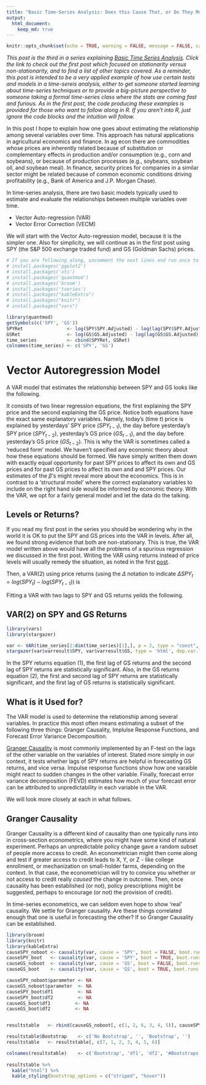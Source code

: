 ```yaml
---
title: "Basic Time-Series Analysis: Does this Cause That, or Do They Move Together (VAR & VECM, and Granger Causality)?"
output:
  html_document:
    keep_md: true
---
```



```r
knitr::opts_chunk$set(echo = TRUE, warning = FALSE, message = FALSE, cache = TRUE)

```

*This post is the third in a series explaining [Basic Time Series Analysis](http://blog.mindymallory.com/2018/01/basic-time-series-analysis-the-game/). Click the link to check out the first post which focused on stationarity versus non-stationarity, and to find a list of other topics covered. As a reminder, this post is intended to be a very applied example of how use certain tests and models in a time-sereis analysis, either to get someone started learning about time-series techniques or to provide a big-picture perspective to someone taking a formal time-series class where the stats are coming fast and furious. As in the first post, the code producing these examples is provided for those who want to follow along in R. If you aren't into R, just ignore the code blocks and the intuition will follow.* 

In this post I hope to explain how one goes about estimating the relationship among several variables over time. This approach has natural applications in agricultural economics and finance. In ag econ there are commodities whose prices are inherently related because of substitution or complementary effects in production and/or consumption (e.g., corn and soybeans), or because of production processes (e.g., soybeans, soybean oil, and soybean meal). In finance, security prices for companies in a similar sector might be related because of common economic conditions driving profitability (e.g., Bank of America and J.P. Morgan Chase). 



In time-series analysis, there are two basic models typically used to estimate and evaluate the relationships between multiple variables over time.

+ Vector Auto-regression (VAR)
+ Vector Error Correction (VECM)

We will start with the Vector Auto-regression model, because it is the simpler one. Also for simplicity, we will continue as in the first post using SPY (the S&P 500 exchange traded fund) and GS (Goldman Sachs) prices. 

```r

# If you are following along, uncomment the next lines and run once to install the required packages 
# install.packages('ggplot2')
# install.packages('xts')
# install.packages('quantmod')
# install.packages('broom')
# install.packages('tseries')
# install.packages("kableExtra")
# install.packages("knitr")
# install.packages("vars")

library(quantmod)
getSymbols(c('SPY', 'GS'))
SPYRet                <- log(SPY$SPY.Adjusted) - log(lag(SPY$SPY.Adjusted))
GSRet                 <- log(GS$GS.Adjusted) - log(lag(GS$GS.Adjusted))
time_series           <- cbind(SPYRet, GSRet)
colnames(time_series) <- c('SPY', 'GS') 
```


# Vector Autoregression Model 

A VAR model that estimates the relationship between SPY and GS looks like the following. 

\begin{align}
SPY_t &= \beta^{spy}_0 + \beta^{spy}_1SPY_{t-1} + \beta^{spy}_2SPY_{t-2} + \beta^{spy}_3GS_{t-1} + \beta^{spy}_4GS_{t-2} + \nu_{spy} \\
GS_t  &= \beta^{gs}_0  + \beta^{gs}_1SPY_{t-1}  + \beta^{gs}_2SPY_{t-2}  + \beta^{gs}_3GS_{t-1}  + \beta^{gs}_4GS_{t-2}  + \nu_{gs} 
\end{align}

It consists of two linear regression equations, the first explaining the SPY price and the second explaining the GS price. Notice both equations have the exact same explanatory variables. Namely, today's (time *t*) price is explained by yesterdays' SPY price $(SPY_{t-1})$, the day before yesterday's SPY price $(SPY_{t-2})$, yesterday's GS price ($GS_{t-1}$), and the day before yesterday's GS price ($GS_{t-2}$). This is why the VAR is sometimes called a 'reduced form' model. We haven't specified any economic theory about how these equations should be formed. We have simply written them down with exactly equal opportunity for past SPY prices to affect its own and GS prices and for past GS prices to affect its own and and SPY prices. Our estimates of the $\beta$'s might reveal more about the economics. This is in contrast to a 'structural model' where the correct explanatory variables to include on the right hand side would be informed by economic theory. With the VAR, we opt for a fairly general model and let the data do the talking. 

## Levels or Returns?

If you read my first post in the series you should be wondering why in the world it is OK to put the SPY and GS prices into the VAR in levels. After all, we found strong evidence that both are non-stationary. This is true, the VAR model written above would have all the problems of a spurious regression we discussed in the first post. Writing the VAR using returns instead of price levels will usually remedy the situation, as noted in the first [post](http://blog.mindymallory.com/2018/01/basic-time-series-analysis-the-game/). 


Then, a VAR(2) using price returns (using the $\Delta$ notation to indicate $\Delta SPY_t = log(SPY_t) - log(SPY_{t-1})$) is

\begin{align}
\Delta SPY_t &= \beta^{spy}_0 + \beta^{spy}_1 \Delta SPY_{t-1} + \beta^{spy}_2 \Delta SPY_{t-2} + \beta^{spy}_3 \Delta GS_{t-1} + \beta^{spy}_4 \Delta GS_{t-2} + \epsilon_{spy} \\
\Delta GS_t  &= \beta^{gs}_0  + \beta^{gs}_1 \Delta SPY_{t-1}  + \beta^{gs}_2 \Delta SPY_{t-2}  + \beta^{gs}_3 \Delta GS_{t-1}  + \beta^{gs}_4 \Delta GS_{t-2}  + \epsilon_{gs} 
\end{align}

Fitting a VAR with two lags to SPY and GS returns yeilds the following. 

## VAR(2) on SPY and GS Returns

```r
library(vars)
library(stargazer)

var <- VAR(time_series[2:dim(time_series)[1],], p = 2, type = "const", )
stargazer(var$varresult$SPY, var$varresult$GS, type = 'html', dep.var.labels = c("Equation 1-SPY  Equation 2-GS"))
```


In the SPY returns equation (1), the first lag of GS returns and the second lag of SPY returns are statistically significant. Also, in the GS returns equation (2), the first and second lag of SPY returns are statistically significant, and the first lag of GS returns is statistically significant.


## What is it Used for?

The VAR model is used to determine the relationship among several variables. In practice this most often means estimating a subset of the following three things: Granger Causality, Implulse Response Functions, and Forecast Error Variance Decomposition. 

[Granger Causality](http://www.scholarpedia.org/article/Granger_causality) is most commonly implemented by an F-test on the lags of the other variable on the variables of interest. Stated more simply in our context, it tests whether lags of SPY returns are helpful in forecasting GS returns, and vice versa. Impulse response functions show how one varaible might react to sudden changes in the other variable. Finally, forecast error variance decomposition (FEVD) estimates how much of your forecast error can be attributed to unpredictability in each variable in the VAR. 

We will look more closely at each in what follows. 

## Granger Causality

Granger Causality is a different kind of causality than one typically runs into in cross-section econometrics, where you might have some kind of natural experiment. Perhaps an unpredictable policy change gave a random subset of people more access to credit. An econometrician might then come along and test if greater access to credit leads to X, Y, or Z - like college enrollment, or mechanization on small-holder farms, depending on the context. In that case, the econometrician will try to convice you whether or not access to credit really *caused* the change in outcome. Then, once causality has been established (or not), policy prescriptions might be suggested, perhaps to encourage (or not) the provision of credit). 

In time-series econometrics, we can seldom even hope to show 'real' causality. We settle for Granger causality. Are these things correlated enough that one is useful in forecasting the other? If so Granger Causality can be established. 



```r
library(broom)
library(knitr)
library(kableExtra)
causeSPY_noboot <- causality(var, cause = 'SPY', boot = FALSE, boot.runs = 100)$Granger %>% tidy()
causeSPY_boot   <- causality(var, cause = 'SPY', boot = TRUE, boot.runs = 100)$Granger %>% tidy()
causeGS_noboot  <- causality(var, cause = 'GS', boot = FALSE, boot.runs = 100)$Granger %>% tidy()
causeGS_boot    <- causality(var, cause = 'GS', boot = TRUE, boot.runs = 100)$Granger %>% tidy()

causeSPY_noboot$parameter <- NA
causeGS_noboot$parameter  <- NA
causeSPY_boot$df1         <- NA
causeSPY_boot$df2         <- NA
causeGS_boot$df1         <- NA
causeGS_boot$df2         <- NA


resultstable   <- rbind(causeGS_noboot[, c(1, 2, 6, 3, 4, 5)], causeSPY_noboot[, c(1, 2, 6, 3, 4, 5)], causeGS_boot[, c(5, 6, 3, 1, 2, 4)], causeSPY_boot[, c(5, 6, 3, 1, 2, 4)])

resultstable$Bootstrap    <- c('No Bootstrap', '', 'Bootstrap', '')
resultstable   <- resultstable[, c(7, 1, 2, 3, 4, 5, 6)]

colnames(resultstable)    <- c('Bootstrap', 'df1', 'df2', '#Bootstraps', 'Stat', 'P-Value', 'Equation')
  
resultstable %>% 
  kable("html") %>% 
  kable_styling(bootstrap_options = c("striped", "hover"))



```

































